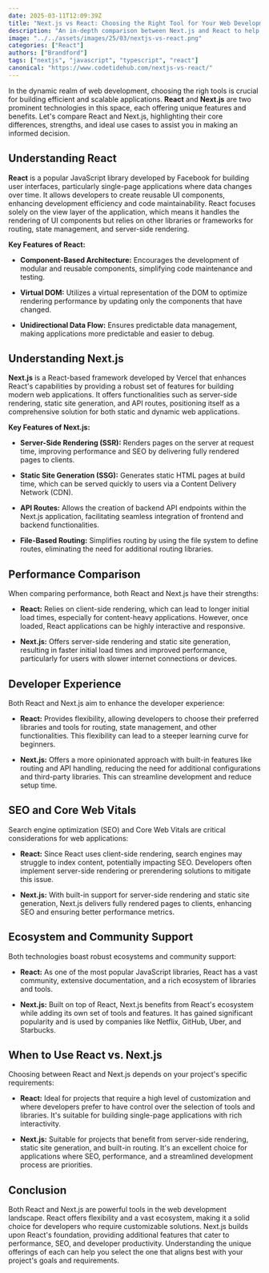 ```yaml
---
date: 2025-03-11T12:09:39Z
title: "Next.js vs React: Choosing the Right Tool for Your Web Development Project"
description: "An in-depth comparison between Next.js and React to help you determine the best choice for your web development needs."
image: "../../assets/images/25/03/nextjs-vs-react.png"
categories: ["React"]
authors: ["Brandford"]
tags: ["nextjs", "javascript", "typescript", "react"]
canonical: "https://www.codetidehub.com/nextjs-vs-react/"
---
```


In the dynamic realm of web development, choosing the righ tools is crucial for building efficient and scalable applications. **React** and **Next.js** are two prominent technologies in this space, each offering unique features and benefits. Let's compare React and Next.js, highlighting their core differences, strengths, and ideal use cases to assist you in making an informed decision.

## Understanding React

**React** is a popular JavaScript library developed by Facebook for building user interfaces, particularly single-page applications where data changes over time. It allows developers to create reusable UI components, enhancing development efficiency and code maintainability. React focuses solely on the view layer of the application, which means it handles the rendering of UI components but relies on other libraries or frameworks for routing, state management, and server-side rendering.

**Key Features of React:**

- **Component-Based Architecture:** Encourages the development of modular and reusable components, simplifying code maintenance and testing.

- **Virtual DOM:** Utilizes a virtual representation of the DOM to optimize rendering performance by updating only the components that have changed.

- **Unidirectional Data Flow:** Ensures predictable data management, making applications more predictable and easier to debug.

## Understanding Next.js

**Next.js** is a React-based framework developed by Vercel that enhances React's capabilities by providing a robust set of features for building modern web applications. It offers functionalities such as server-side rendering, static site generation, and API routes, positioning itself as a comprehensive solution for both static and dynamic web applications.

**Key Features of Next.js:**

- **Server-Side Rendering (SSR):** Renders pages on the server at request time, improving performance and SEO by delivering fully rendered pages to clients.

- **Static Site Generation (SSG):** Generates static HTML pages at build time, which can be served quickly to users via a Content Delivery Network (CDN).

- **API Routes:** Allows the creation of backend API endpoints within the Next.js application, facilitating seamless integration of frontend and backend functionalities.

- **File-Based Routing:** Simplifies routing by using the file system to define routes, eliminating the need for additional routing libraries.

## Performance Comparison

When comparing performance, both React and Next.js have their strengths:

- **React:** Relies on client-side rendering, which can lead to longer initial load times, especially for content-heavy applications. However, once loaded, React applications can be highly interactive and responsive.

- **Next.js:** Offers server-side rendering and static site generation, resulting in faster initial load times and improved performance, particularly for users with slower internet connections or devices.

## Developer Experience

Both React and Next.js aim to enhance the developer experience:

- **React:** Provides flexibility, allowing developers to choose their preferred libraries and tools for routing, state management, and other functionalities. This flexibility can lead to a steeper learning curve for beginners.

- **Next.js:** Offers a more opinionated approach with built-in features like routing and API handling, reducing the need for additional configurations and third-party libraries. This can streamline development and reduce setup time.

## SEO and Core Web Vitals

Search engine optimization (SEO) and Core Web Vitals are critical considerations for web applications:

- **React:** Since React uses client-side rendering, search engines may struggle to index content, potentially impacting SEO. Developers often implement server-side rendering or prerendering solutions to mitigate this issue.

- **Next.js:** With built-in support for server-side rendering and static site generation, Next.js delivers fully rendered pages to clients, enhancing SEO and ensuring better performance metrics.

## Ecosystem and Community Support

Both technologies boast robust ecosystems and community support:

- **React:** As one of the most popular JavaScript libraries, React has a vast community, extensive documentation, and a rich ecosystem of libraries and tools.

- **Next.js:** Built on top of React, Next.js benefits from React's ecosystem while adding its own set of tools and features. It has gained significant popularity and is used by companies like Netflix, GitHub, Uber, and Starbucks.

## When to Use React vs. Next.js

Choosing between React and Next.js depends on your project's specific requirements:

- **React:** Ideal for projects that require a high level of customization and where developers prefer to have control over the selection of tools and libraries. It's suitable for building single-page applications with rich interactivity.

- **Next.js:** Suitable for projects that benefit from server-side rendering, static site generation, and built-in routing. It's an excellent choice for applications where SEO, performance, and a streamlined development process are priorities.

## Conclusion

Both React and Next.js are powerful tools in the web development landscape. React offers flexibility and a vast ecosystem, making it a solid choice for developers who require customizable solutions. Next.js builds upon React's foundation, providing additional features that cater to performance, SEO, and developer productivity. Understanding the unique offerings of each can help you select the one that aligns best with your project's goals and requirements.
